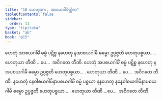```yaml
---
title: "10 ဟေတုဒုက, အာစယဂါမိတ္တိက"
tableOfContents: false
sidebar:
  order: 11
type: "tipitaka"
basket: "ab"
book: "p15"
---
```



<DynamicBreadcrumb />

<Division number="18" book="p15" e="ch" v="40" p="219">

<Paragraph number="50" book="p15">
ဟေတုံ အာစယဂါမိံ ဓမ္မံ ပဋိစ္စ နဟေတု နအာစယဂါမီ ဓမ္မော ဥပ္ပဇ္ဇတိ ဟေတုပစ္စယာ… . ဟေတုယာ တီဏိ …ပေ…  အဝိဂတေ တီဏိ.
</Paragraph>

<Paragraph number="51" book="p15">
ဟေတုံ အပစယဂါမိံ ဓမ္မံ ပဋိစ္စ နဟေတု နအပစယဂါမီ ဓမ္မော ဥပ္ပဇ္ဇတိ ဟေတုပစ္စယာ… . ဟေတုယာ တီဏိ …ပေ…  အဝိဂတေ တီဏိ.
</Paragraph>

<Paragraph number="52" book="p15">
နဟေတုံ နေဝါစယဂါမိနာပစယဂါမိံ ဓမ္မံ ပစ္စယာ နနဟေတု နနေဝါစယဂါမိနာပစယဂါမီ ဓမ္မော ဥပ္ပဇ္ဇတိ ဟေတုပစ္စယာ… . ဟေတုယာ တီဏိ …ပေ…  အဝိဂတေ တီဏိ.
</Paragraph>
</Division>
